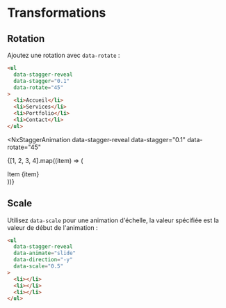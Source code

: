 # Transformations


## Rotation

Ajoutez une rotation avec `data-rotate` :

```html
<ul 
  data-stagger-reveal 
  data-stagger="0.1"
  data-rotate="45"
>
  <li>Accueil</li>
  <li>Services</li>
  <li>Portfolio</li>
  <li>Contact</li>
</ul>
```

<NxStaggerAnimation 
  data-stagger-reveal 
  data-stagger="0.1"
  data-rotate="45"
>
  {[1, 2, 3, 4].map((item) => (
    <div 
      key={item}
      data-stagger-item
      className="nx-bg-gray-700 nx-p-4 nx-rounded-lg nx-mb-4"
    >
      Item {item}
    </div>
  ))}
</NxStaggerAnimation>

## Scale

Utilisez `data-scale` pour une animation d'échelle, la valeur spécifiée est la valeur de début de l'animation :

```html
<ul 
  data-stagger-reveal 
  data-animate="slide"
  data-direction="-y"
  data-scale="0.5"
>
  <li></li>
  <li></li>
  <li></li>
</ul>
```

<NxStaggerCardsAnimation 
  data-animate="slide"
  data-direction="-y"
  data-scale="0.5"
/>
